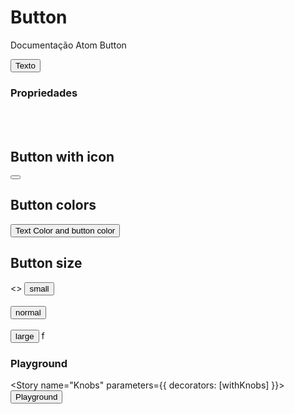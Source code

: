 
<Meta title="Atoms/Button" component={Button} />

# Button

Documentação Atom Button

<Preview>
  <Story name="default">
    <Button>Texto</Button>
  </Story>
</Preview>

### Propriedades

<Props of={Button} />

<br/><br/>

## Button with icon

<Preview>
  <Story name="button icon">
    <Button>
      <SearchIcon />
    </Button>
  </Story>
</Preview>

## Button colors

<Preview>
  <Story name="button color">
    <Button color="#5c5c5c" bgColor="#ccc" size='large' >
      Text Color and button color
    </Button>
  </Story>
</Preview>

## Button size

<Preview>
  <Story name="button size">
    <>
      <Button size='small'>small</Button>
      <br/><br/>
      <Button size='normal'>normal</Button>
      <br/><br/>
      <Button size='large'>large</Button>
    </>f
  </Story>
</Preview>


### Playground
<Story name="Knobs" parameters={{ decorators: [withKnobs] }}>
  <Button>Playground</Button>
</Story>
